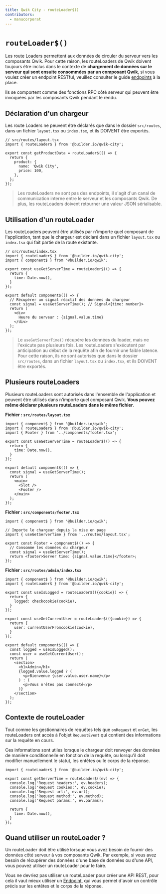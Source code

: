 ```yaml
---
title: Qwik City - routeLoader$()
contributors:
  - manucorporat
---
```


# `routeLoader$()`

Les route Loaders permettent aux données de circuler du serveur vers les composants Qwik. Pour cette raison, les routeLoaders de Qwik doivent toujours être inclus dans le contexte de **chargement de données sur le serveur qui sont ensuite consommées par un composant Qwik**, si vous voulez créer un endpoint RESTful, veuillez consulter le guide [endpoints](/docs/(qwikcity)/endpoints/index.mdx) à la place.

Ils se comportent comme des fonctions RPC côté serveur qui peuvent être invoquées par les composants Qwik pendant le rendu.

## Déclaration d'un chargeur

Les route Loaders ne peuvent être déclarés que dans le dossier `src/routes`, dans un fichier `layout.tsx` ou `index.tsx`, et ils DOIVENT être exportés.

```tsx
// src/routes/layout.tsx
import { routeLoader$ } from '@builder.io/qwik-city';

export const getProductData = routeLoader$(() => {
  return {
    product: {
      name: 'Qwik City',
      price: 100,
    },
  };
});
```

> Les routeLoaders ne sont pas des endpoints, il s'agit d'un canal de communication interne entre le serveur et les composants Qwik. De plus, les routeLoaders doivent retourner une valeur JSON sérialisable.

## Utilisation d'un routeLoader

Les routeLoaders peuvent être utilisés par n'importe quel composant de l'application, tant que le chargeur est déclaré dans un fichier `layout.tsx` ou `index.tsx` qui fait partie de la route existante.

```tsx
// src/routes/index.tsx
import { routeLoader$ } from '@builder.io/qwik-city';
import { component$ } from '@builder.io/qwik';

export const useGetServerTime = routeLoader$(() => {
  return {
    time: Date.now(),
  }
});

export default component$(() => {
  // Récupérer un signal réactif des données du chargeur
  const signal = useGetServerTime(); // Signal<{time: number}>
  return (
    <div>
      Heure du serveur : {signal.value.time}
    </div>
  );
});
```

> Le `useGetServerTime()` récupère les données du loader, mais ne l'exécute pas plusieurs fois. Les routeLoaders s'exécutent par anticipation au début de la requête afin de fournir une faible latence. Pour cette raison, ils ne sont autorisés que dans le dossier `src/routes`, dans un fichier `layout.tsx` ou `index.tsx`, et ils DOIVENT être exportés.

## Plusieurs routeLoaders

Plusieurs routeLoaders sont autorisés dans l'ensemble de l'application et peuvent être utilisés dans n'importe quel composant Qwik. **Vous pouvez même déclarer plusieurs routeLoaders dans le même fichier**.

**Fichier : `src/routes/layout.tsx`**

```tsx
import { component$ } from '@builder.io/qwik';
import { routeLoader$ } from '@builder.io/qwik-city';
import { Footer } from '../components/footer.tsx';

export const useGetServerTime = routeLoader$(() => {
  return {
    time: Date.now(),
  }
});

export default component$(() => {
  const signal = useGetServerTime();
  return (
    <main>
      <Slot />
      <Footer />
    </main>
  );
});
```

**Fichier : `src/components/footer.tsx`**

```tsx
import { component$ } from '@builder.io/qwik';

// Importe le chargeur depuis la mise en page
import { useGetServerTime } from '../routes/layout.tsx';

export const Footer = component$(() => {
  // Consomme les données du chargeur
  const signal = useGetServerTime();
  return <footer>Server time: {signal.value.time}</footer>;
});
```

**Fichier : `src/routes/admin/index.tsx`**

```tsx
import { component$ } from '@builder.io/qwik';
import { routeLoader$ } from '@builder.io/qwik-city';

export const useIsLogged = routeLoader$(({cookie}) => {
  return {
    logged: checkcookie(cookie),
  }
});

export const useGetCurrentUser = routeLoader$(({cookie}) => {
  return {
    user: currentUserFromcookie(cookie),
  }
});

export default component$(() => {
  const logged = useIsLogged();
  const user = useGetCurrentUser();
  return (
    <section>
      <h1>Admin</h1>
      {logged.value.logged ? (
        <p>Bienvenue {user.value.user.name}</p>
      ) : (
        <p>Vous n'êtes pas connecté</p>
      )}
    </section>
  );
});
```

## Contexte de routeLoader

Tout comme les gestionnaires de requêtes tels que `onRequest` et `onGet`, les routeLoaders ont accès à l'objet `RequestEvent` qui contient des informations sur la requête en cours.

Ces informations sont utiles lorsque le chargeur doit renvoyer des données de manière conditionnelle en fonction de la requête, ou lorsqu'il doit modifier manuellement le statut, les entêtes ou le corps de la réponse.

```tsx
import { routeLoader$ } from '@builder.io/qwik-city';

export const getServerTime = routeLoader$((ev) => {
  console.log('Request headers:', ev.headers);
  console.log('Request cookies:', ev.cookie);
  console.log('Request url:', ev.url);
  console.log('Request method:', ev.method);
  console.log('Request params:', ev.params);

  return {
    time: Date.now(),
  }
});
```

## Quand utiliser un routeLoader ?

Un routeLoader doit être utilisé lorsque vous avez besoin de fournir des données côté serveur à vos composants Qwik. Par exemple, si vous avez besoin de récupérer des données d'une base de données ou d'une API, vous pouvez utiliser un routeLoader pour le faire.

Vous ne devriez pas utiliser un routeLoader pour créer une API REST, pour cela il vaut mieux utiliser un [Endpoint](/docs/(qwikcity)/endpoints/index.mdx), qui vous permet d'avoir un contrôle précis sur les entêtes et le corps de la réponse.
